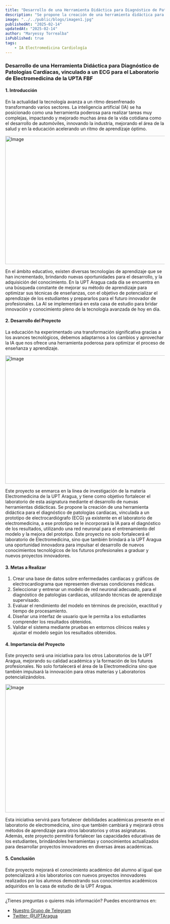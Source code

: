 ```yaml
---
title: "Desarrollo de una Herramienta Didáctica para Diagnóstico de Patologías Cardíacas, vinculado a un ECG para el Laboratorio de Electromedicina de la UPTA FBF"
description: "Se propone la creación de una herramienta didáctica para el diagnóstico de patologías cardiacas, vinculada a un prototipo de electrocardiógrafo (ECG) ya existente en el laboratorio de electromedicina, a ese prototipo se le incorporará la IA para el diagnóstico de los resultados."
image: "../../public/blogs/imagen1.jpg"
publishedAt: "2025-02-14"
updatedAt: "2025-02-14"
author: "Maryessy Torrealba"
isPublished: true
tags:
    - IA Electromedicina Cardiología
---
```


### Desarrollo de una Herramienta Didáctica para Diagnóstico de Patologías Cardíacas, vinculado a un ECG para el Laboratorio de Electromedicina de la UPTA FBF

#### 1. Introducción
En la actualidad la tecnología avanza a un ritmo desenfrenado transformando varios sectores. La inteligencia artificial (IA) se ha posicionado como una herramienta poderosa para realizar tareas muy complejas, impactando y mejorado muchas área de la vida cotidiana como el desarrollo de automóviles, innovando la industria, mejorando el área de la salud y en la educación acelerando un ritmo de aprendizaje óptimo.

<Image
    src="/blogs/13/imagen2.jpg"
    width="718"
    height="404"
    alt="Image"
    sizes="100vw"
/>

En el ámbito educativo, existen diversas tecnologías de aprendizaje que se han incrementado, brindando nuevas oportunidades para el desarrollo, y la adquisición del conocimiento. En la UPT Aragua cada día se encuentra en una búsqueda constante de mejorar su método de aprendizaje para optimizar sus técnicas de enseñanzas, con el objetivo de potencializar el aprendizaje de los estudiantes y prepararlos para el futuro innovador de profesionales. La AI se implementará en esta casa de estudio para bridar innovación y conocimiento pleno de la tecnología avanzada de hoy en día.

#### 2. Desarrollo del Proyecto
La educación ha experimentado una transformación significativa gracias a los avances tecnológicos, debemos adaptarnos a los cambios y aprovechar la IA que nos ofrece una herramienta poderosa para optimizar el proceso de enseñanza y aprendizaje.

<Image
    src="/blogs/13/imagen3.jpg"
    width="718"
    height="404"
    alt="Image"
    sizes="100vw"
/>

Este proyecto se enmarca en la línea de investigación de la materia Electromedicina de la UPT Aragua, y tiene como objetivo fortalecer el laboratorio de esta asignatura mediante el desarrollo de nuevas herramientas didácticas.
Se propone la creación de una herramienta didáctica para el diagnóstico de patologías cardiacas, vinculada a un prototipo de electrocardiógrafo (ECG) ya existente en el laboratorio de electromedicina, a ese prototipo se le incorporará la IA para el diagnóstico de los resultados, utilizando una red neuronal para el entrenamiento del modelo y la mejora del prototipo. Este proyecto no solo fortalecerá el laboratorio de Electromedicina, sino que también brindará a la UPT Aragua una oportunidad innovadora para impulsar el desarrollo de nuevos conocimientos tecnológicos de los futuros profesionales a graduar y nuevos proyectos innovadores.

#### 3. Metas a Realizar
1. Crear una base de datos sobre enfermedades cardiacas y gráficos de electrocardiograma que representen diversas condiciones médicas.
2. Seleccionar y entrenar un modelo de red neuronal adecuado, para el diagnóstico de patologías cardiacas, utilizando técnicas de aprendizaje supervisado.
3. Evaluar el rendimiento del modelo en términos de precisión, exactitud y tiempo de procesamiento.
4. Diseñar una interfaz de usuario que le permita a los estudiantes comprender los resultados obtenidos.
5. Validar el sistema mediante pruebas en entornos clínicos reales y ajustar el modelo según los resultados obtenidos.

#### 4. Importancia del Proyecto
Este proyecto será una iniciativa para los otros Laboratorios de la UPT Aragua, mejorando su calidad académica y la formación de los futuros profesionales. No solo fortalecerá el área de la Electromedicina sino que también impulsará la innovación para otras materias y Laboratorios potencializándolos.

<Image
    src="/blogs/13/imagen4.jpg"
    width="718"
    height="404"
    alt="Image"
    sizes="100vw"
/>

Esta iniciativa servirá para fortalecer debilidades académicas presente en el laboratorio de electromedicina, sino que también cambiará y mejorará otros métodos de aprendizaje para otros laboratorios y otras asignaturas. Además, este proyecto permitirá fortalecer las capacidades educativas de los estudiantes, brindándoles herramientas y conocimientos actualizados para desarrollar proyectos innovadores en diversas áreas académicas.

#### 5. Conclusión
Este proyecto mejorará el conocimiento académico del alumno al igual que potencializará a los laboratorios con nuevos proyectos innovadores realizados por los alumnos demostrando sus conocimientos académicos adquiridos en la casa de estudio de la UPT Aragua.


---

¿Tienes preguntas o quieres más información? Puedes encontrarnos en:

- [Nuestro Grupo de Telegram](https://t.me)
- [Twitter: @UPTAragua](https://twitter.com/UPTAragua)

